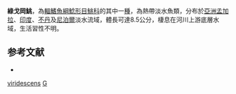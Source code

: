 {{Speciesbox
| taxon = Gogangra viridescens
| binomial_authority = [[弗朗西斯·布坎南-漢密爾頓|Hamilton]], 1822
| status = LC
| status_system = IUCN3.1
| synonyms = *''Pimelodus viridescens'', Hamilton, 1822
*''Gagata viridescens'', Hamilton, 1822
*''Gangra viridescens'', Hamilton, 1822
}}
'''綠戈岡鮡'''，為[[輻鰭魚綱|輻鰭魚綱]][[鯰形目|鯰形目]][[鮡科|鮡科]]的其中一[[種|種]]，為熱帶淡水魚類，分布於[[亞洲|亞洲]][[孟加拉|孟加拉]]、[[印度|印度]]、[[不丹|不丹]]及[[尼泊爾|尼泊爾]]淡水流域，體長可達8.5公分，棲息在河川上游底層水域，生活習性不明。

==参考文献==
*{{FishBase_species|genus=Gogangra|species=viridescens|year=2015|month=3}}

{{Taxonbar}}
[[Category:戈岡鮡屬|viridescens]]
[[Category:1822年描述的魚類|G]]
